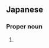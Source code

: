 ==Japanese==
{{ja-kanjitab|す|が|yomi=o}}

===Proper noun===
{{ja-pos|すが|proper}}

# {{surname|lang=ja|sort=すが}}